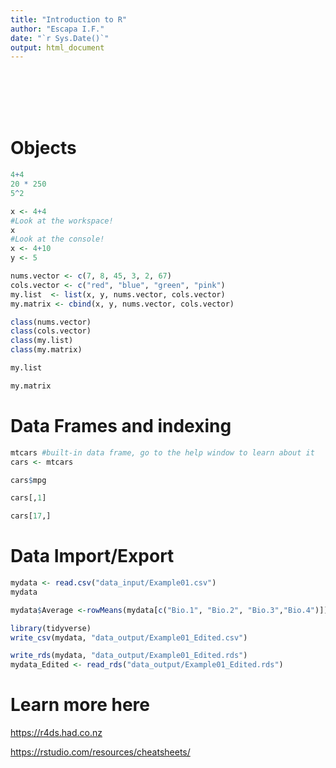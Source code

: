 ```yaml
---
title: "Introduction to R"
author: "Escapa I.F."
date: "`r Sys.Date()`"
output: html_document
---
```

<br></br> 
<br></br> 

# Objects
```r
4+4
20 * 250
5^2
```

```r
x <- 4+4 
#Look at the workspace!
x 
#Look at the console!
x <- 4+10
y <- 5
```

```r
nums.vector <- c(7, 8, 45, 3, 2, 67)
cols.vector <- c("red", "blue", "green", "pink")
my.list  <- list(x, y, nums.vector, cols.vector)
my.matrix <- cbind(x, y, nums.vector, cols.vector)
```

```r
class(nums.vector)
class(cols.vector)
class(my.list)
class(my.matrix)
```

```r
my.list
```
```r
my.matrix
```

# Data Frames and indexing
```r
mtcars #built-in data frame, go to the help window to learn about it
cars <- mtcars
```
```r
cars$mpg
```
```r
cars[,1]
```
```r
cars[17,]
```

# Data Import/Export
```r
mydata <- read.csv("data_input/Example01.csv")
mydata
```

```r
mydata$Average <-rowMeans(mydata[c("Bio.1", "Bio.2", "Bio.3","Bio.4")])
```

```r
library(tidyverse)
write_csv(mydata, "data_output/Example01_Edited.csv")
```

```r
write_rds(mydata, "data_output/Example01_Edited.rds")
mydata_Edited <- read_rds("data_output/Example01_Edited.rds")
```

# Learn more here

<https://r4ds.had.co.nz>

<https://rstudio.com/resources/cheatsheets/>

